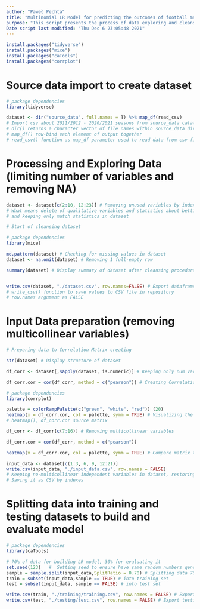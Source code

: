```yaml
---
author: "Paweł Pechta"
title: "Multinomial LR Model for predicting the outcomes of football matches"
purpose: "This script presents the process of data exploring and cleansing, model building and evaluation and practical use to predict the results of football matches based on the English Premier League."
Date script last modified: "Thu Dec 6 23:05:48 2021"
---
```


```r
install.packages("tidyverse")
install.packages("mice")
install.packages("caTools")
install.packages("corrplot")
```


# Source data import to create dataset

```r
# package dependencies
library(tidyverse)

dataset <- dir("source_data", full.names = T) %>% map_df(read_csv)
# Import csv about 2011/2012 - 2020/2021 seasons from source_data catalog
# dir() returns a character vector of file names within source_data directory
# map_df() row-bind each element of output together
# read_csv() function as map_df parameter used to read data from csv file
```


# Processing and Exploring Data (limiting number of variables and removing NA)

```r
dataset <- dataset[c(2:10, 12:23)] # Removing unused variables by indexes
# What means delete of qualitative variables and statistics about betting
# and keeping only match statistics in dataset
```

```r
# Start of cleansing dataset

# package dependencies
library(mice)

md.pattern(dataset) # Checking for missing values in dataset
dataset <- na.omit(dataset) # Removing 1 full-empty row
```

```r
summary(dataset) # Display summary of dataset after cleansing procedure


write.csv(dataset, "./dataset.csv", row.names=FALSE) # Export dataframe to csv
# write_csv() function to save values to CSV file in repository
# row.names argument as FALSE
```


# Input Data preparation (removing multicollinear variables)

```r
# Preparing data to Correlation Matrix creating

str(dataset) # Display structure of dataset

df_corr <- dataset[,sapply(dataset, is.numeric)] # Keeping only num variables 

df_corr.cor = cor(df_corr, method = c("pearson")) # Creating Correlation Matrix

# package dependencies
library(corrplot)

palette = colorRampPalette(c("green", "white", "red")) (20)
heatmap(x = df_corr.cor, col = palette, symm = TRUE) # Visualizing the matrix
# heatmap(), df_corr.cor source matrix
```

```r
df_corr <- df_corr[c(7:16)] # Removing multicollinear variables

df_corr.cor = cor(df_corr, method = c("pearson")) 

heatmap(x = df_corr.cor, col = palette, symm = TRUE) # Compare matrix to base
```

```r
input_data <- dataset[c(1:3, 6, 9, 12:21)] 
write.csv(input_data, "./input_data.csv", row.names = FALSE) 
# Keeping no-multicollinear independent variables in dataset, restoring factors
# Saving it as CSV by indexes

```


# Splitting data into training and testing datasets to build and evaluate model

```r
# package dependencies
library(caTools)

# 70% of data for building LR model, 30% for evaluating it
set.seed(123)   #  Setting seed to ensure have same random numbers generated
sample = sample.split(input_data,SplitRatio = 0.70) # Splitting data 70:30 ratio
train = subset(input_data,sample == TRUE) # into training set
test = subset(input_data, sample == FALSE) # into test set

write.csv(train, "./training/training.csv", row.names = FALSE) # Export training 
write.csv(test, "./testing/test.csv", row.names = FALSE) # Export testing
```